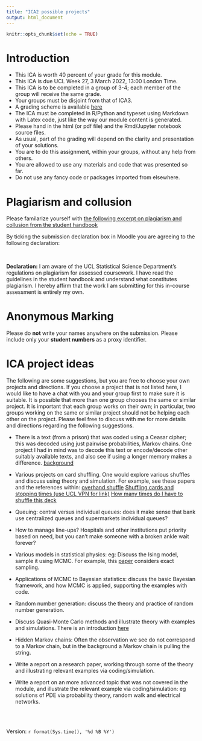 ```yaml
---
title: "ICA2 possible projects"
output: html_document
---
```


```r
knitr::opts_chunk$set(echo = TRUE)
```

# Introduction
 
* This ICA is worth 40 percent of your grade for this module.
*  This ICA is due UCL Week 27,  3 March 2022, 13:00 London Time.
*  This ICA is to be completed in a group of 3-4; each member of the group will receive the same grade.
*  Your groups must be disjoint from that of ICA3.
* A grading scheme is available [here](https://tsoo-math.github.io/ucl/ICA-gradingform.html)
* The ICA must be completed in R/Python and typeset using Markdown with Latex code, just like the way our module content is generated.
* Please hand in the html (or pdf file) and the Rmd/Jupyter notebook source files.
* As usual, part of the grading will depend on the clarity and presentation of your solutions.
*  You are to do this assignment, within your groups, without any help from others.
*  You are allowed to use any materials and code that was presented so far.
*  Do not use any fancy code or packages imported from elsewhere.



#  Plagiarism and collusion

Please familarize yourself with [the following excerpt on plagiarism and collusion from the student handbook ](https://tsoo-math.github.io/ucl/Plagiarism-Collusion.pdf)


By ticking the submission declaration box in Moodle you are agreeing to the following declaration:

<br>

**Declaration:** I am aware of the UCL Statistical Science Department's regulations on plagiarism for assessed coursework. I have read the guidelines in the student handbook and understand what constitutes plagiarism. I hereby affirm that the work I am submitting for this in-course assessment is entirely my own.



# Anonymous Marking 

Please do **not** write your names anywhere on the submission. Please include only your **student numbers** as a proxy identifier.



# ICA project ideas

The following are some suggestions, but you are free to choose your own projects and directions.  If you choose a project that is not listed here, I would like to have a chat with you and your group first to make sure it is suitable.  It is possible that more than one group chooses the same or similar project.  It is important that each group works on their own; in particular, two groups working on the same or similar project should not be helping each other on the project.  Please feel free to discuss with me for more details and directions regarding the following suggestions.



*  There is a text (from a prison) that was coded using a Ceasar cipher; this was decoded using just pairwise probabilities, Markov chains.  One project I had in mind was to decode this text or encode/decode other suitably available texts, and also see if using a longer memory makes a difference. [background](https://www.ams.org/journals/bull/2009-46-02/S0273-0979-08-01238-X/) 



*  	Various projects on card shuffling.  One would explore various shuffles and discuss using theory and simulation.  For example, see these papers and the references within:  [overhand shuffle](https://arxiv.org/pdf/math/0501401.pdf) [Shuffling cards and stopping times (use UCL VPN for link)](https://www.jstor.org/stable/2323590?origin=crossref&seq=1)
[How many times do I have to shuffle this deck](http://www.ams.org/publicoutreach/feature-column/fcarc-shuffle)

* 	Queuing:  central versus individual queues:  does it make sense that bank use centralized queues and supermarkets individual queues?

*  How to manage line-ups? Hospitals and other institutions   put priority based on need, but you can't make someone with a broken ankle wait forever?


* 	Various models in statistical physics: eg: Discuss the Ising model, sample it using MCMC.  For example, this [paper](https://arxiv.org/abs/1012.3944) considers exact sampling.


* 	Applications of MCMC to Bayesian statistics:  discuss the basic Bayesian framework,  and how MCMC is applied, supporting the examples with code.  

*  	Random number generation: discuss the theory and practice of random number generation. 

* 	Discuss Quasi-Monte Carlo methods and illustrate theory with examples and simulations.  There is an introduction [here](http://websrv.cs.fsu.edu/~mascagni/Caflisch_1998_Acta_Numerica.pdf)
 

*  Hidden Markov chains:  Often the observation we see do not correspond to a Markov chain, but in the background a Markov chain is pulling the string.   


* 	Write a report on a research paper, working through some of the theory and illustrating relevant examples via coding/simulation.


* 	Write a report on an more advanced topic that was not covered in the module, and illustrate the relevant example via coding/simulation:  eg solutions of PDE via probability  theory, random walk and electrical networks.








<br>
<br>

Version: `r format(Sys.time(), '%d %B %Y')`



<br>
<br>
<br>
